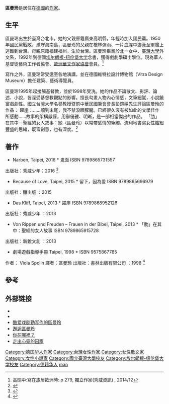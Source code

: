 {{Infobox writer
| name         = 區曼玲<br />Ou Manling
| image        =
| caption      =
| birthname    =
| nationality  = {{ROC}}
| birthplace   = {{TWN}}
| residence    = {{GER}}
| deathdate    =
| deathplace   =
| occupation   = [[作家|作家]]
| alma_mater   = [[臺灣大學|臺灣大學]]<br>[[埃尔朗根-纽伦堡大学|埃尔朗根-纽伦堡大学]]
| period       =
| genre        =
| subject      = [[小說|小說]]
| movement     =
| notableworks = 《鬼面》<br>《留下，因為愛》<br>《躍崖》<br>《聖經的女人故事》<br>《劇場遊戲指導手冊》
| signature    =
| website     =
}}
'''區曼玲'''是居住在[[德國|德國]]的[[作家|作家]]。

== 生平 ==
區曼玲出生於臺灣台北市，她的父親原籍廣東高明縣，年輕時加入國民黨。1950年國民黨戰敗，撤守海南島，區曼玲的父親在槍林彈雨、一片血腥中游泳至軍艦上逃難到台灣。母親原籍福建福州，生於台灣。區曼玲畢業於北一女中、[[臺灣大學|臺灣大學]]外文系，1992年到德國[[埃尔朗根-纽伦堡大学|埃尔朗根-纽伦堡大学]]念書，獲得戲劇學碩士學位。現為華人基督徒藝術工作者協會、[[歐洲華文作家協會|歐洲華文作家協會]]會員。<ref>高關中:寫在旅居歐洲時: p 279, 獨立作家(秀威資訊) , 2014/12 </ref>

寫作之外，區曼玲常受邀至各地演講，並在德國維特拉設計博物館（Vitra Design Museum）擔任建築、藝術導覽員。

區曼玲1995年起接觸基督教，並於1998年受洗。她的作品不論散文、影評、論述、小說，皆深受基督教觀點的影響。擅長勾畫人物內心情感，文筆細膩，小說饒富戲劇性。國立台灣大學名譽教授暨前中華民國筆會會長彭鏡禧先生評論區曼玲的作品：
躍崖：……讀到末尾，我不禁淚眼朦朧。已經很久沒有被如此的文學佳作所感動……故事的架構嚴謹，用辭優雅、明晰，是一部相當傑出的作品。
「肋」在其中－聖經的女人故事：她（區曼玲）以常帶感情的筆觸，流利地書寫女性纖細豐盛的思緒，既富創意，也有深度。<ref>{{Cite web |url=http://kingstone.com.tw/book/book_page.asp?kmcode=2012410025779 |title=導讀 《肋在其中》 |access-date=2016-05-14 |archive-url=https://web.archive.org/web/20160803164252/http://kingstone.com.tw/book/book_page.asp?kmcode=2012410025779 |archive-date=2016-08-03 |dead-url=yes }}</ref>

== 著作 ==
* Narben, Taipei, 2016 * 鬼面 ISBN 9789865731557
出版社：秀威少年：2016
<ref>{{Cite web |url=http://showwe.tw/books/books.aspx?b=10736 |title=童書>青少年文學>鬼面 |accessdate=2016-05-11 |archive-date=2016-06-10 |archive-url=https://web.archive.org/web/20160610233812/http://showwe.tw/books/books.aspx?b=10736 |dead-url=no }}</ref>

* Because of Love, Taipei, 2015 * 留下，因為愛 ISBN  9789865696979 
出版社：釀出版  ：2015

* Das Kliff, Taipei, 2013 * 躍崖 ISBN 9789868952126 
出版社：秀威少年  ：2013

* Von Rippen und Freuden – Frauen in der Bibel, Taipei, 2013 * 「肋」在其中：聖經的女人故事 ISBN 9789865915728 
出版社：新銳文創  ：2013

* 劇場遊戲指導手冊 Taipei, 1998 * ISBN 9575867785 
作者： Viola Spolin  
譯者：區曼玲
出版社：書林出版有限公司  ：1998 <ref>{{Cite web |url=http://www.books.com.tw/products/0010013174 |title=博客來>中文書>藝術設計>戲劇>戲劇總論>劇場遊戲指導手冊 |accessdate=2016-05-05 |archive-date=2016-08-15 |archive-url=https://web.archive.org/web/20160815014408/http://www.books.com.tw/products/0010013174 |dead-url=no }}</ref>

== 參考 ==
{{reflist}}

==外部链接==
* {{DNB-Portal|1231789905}}
*{{facebook|manling.ou}}
* [https://web.archive.org/web/20160503102300/http://xinbao.de/xinbao/xinbao/rwtx/2014-04-18/442021.html 酷爱戏剧勤写作的區曼玲]
* [http://ccmusa.org/Read/read.aspx?id=ctd20061204 邂逅區曼玲]{{Wayback|url=http://ccmusa.org/Read/read.aspx?id=ctd20061204 |date=20160630031509 }}
* [http://behold.oc.org/?tag=%E5%8D%80%E6%9B%BC%E7%8E%B2 你在哪裡？]{{Wayback|url=http://behold.oc.org/?tag=%E5%8D%80%E6%9B%BC%E7%8E%B2 |date=20160606201253 }}
* [http://www.touchlife.org/author/oumanling 走出心靈的囚籠]{{Wayback|url=http://www.touchlife.org/author/oumanling |date=20161012031849 }}

{{Normdaten}}
{{DEFAULTSORT:Ou區}}
[[Category:德国华人作家|Category:德国华人作家]]
[[Category:台灣女性作家|Category:台灣女性作家]]
[[Category:女性散文家|Category:女性散文家]]
[[Category:女性小說家|Category:女性小說家]]
[[Category:國立臺灣大學校友|Category:國立臺灣大學校友]]
[[Category:埃尔朗根-纽伦堡大学校友|Category:埃尔朗根-纽伦堡大学校友]]
[[Category:德籍华人|Category:德籍华人]]
[[Category:区姓|man]]